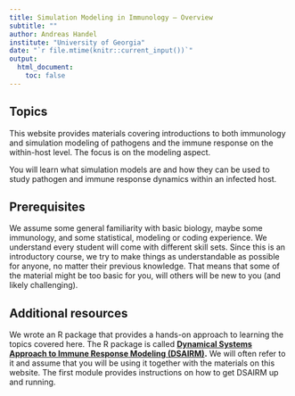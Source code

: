 ```yaml
---
title: Simulation Modeling in Immunology – Overview
subtitle: ""
author: Andreas Handel
institute: "University of Georgia"
date: "`r file.mtime(knitr::current_input())`"
output: 
  html_document:
    toc: false
---
```


## Topics

This website provides materials covering introductions to both immunology and simulation modeling of pathogens and the immune response on the within-host level. The focus is on the modeling aspect.

You will learn what simulation models are and how they can be used to study pathogen and immune response dynamics within an infected host. 



## Prerequisites

We assume some general familiarity with basic biology, maybe some immunology, and some statistical, modeling or coding experience. We understand every student will come with different skill sets. Since this is an introductory course, we try to make things as understandable as possible for anyone, no matter their previous knowledge. That means that some of the material might be too basic for you, will others will be new to you (and likely challenging). 


## Additional resources

We wrote an R package that provides a hands-on approach to learning the topics covered here. The R package is called **[Dynamical Systems Approach to Immune Response Modeling (DSAIRM)](https://ahgroup.github.io/DSAIRM/).** We will often refer to it and assume that you will be using it together with the materials on this website. The first module provides instructions on how to get DSAIRM up and running.